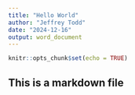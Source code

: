 ```yaml
---
title: "Hello World"
author: "Jeffrey Todd"
date: "2024-12-16"
output: word_document
---
```


```r
knitr::opts_chunk$set(echo = TRUE)
```

## This is a markdown file




